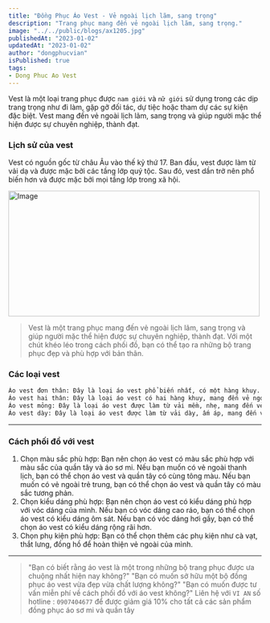 ```yaml
---
title: "Đồng Phục Áo Vest - Vẻ ngoài lịch lãm, sang trọng"
description: "Trang phục mang đến vẻ ngoài lịch lãm, sang trọng."
image: "../../public/blogs/ax1205.jpg"
publishedAt: "2023-01-02"
updatedAt: "2023-01-02"
author: "dongphucvian"
isPublished: true
tags: 
- Dong Phuc Ao Vest
---
```


Vest là một loại trang phục được `nam giới` và `nữ giới` sử dụng trong các dịp trang trọng như đi làm, gặp gỡ đối tác, dự tiệc hoặc tham dự các sự kiện đặc biệt. Vest mang đến vẻ ngoài lịch lãm, sang trọng và giúp người mặc thể hiện được sự chuyên nghiệp, thành đạt.
### Lịch sử của vest
Vest có nguồn gốc từ châu Âu vào thế kỷ thứ 17. Ban đầu, vest được làm từ vải dạ và được mặc bởi các tầng lớp quý tộc. Sau đó, vest dần trở nên phổ biến hơn và được mặc bởi mọi tầng lớp trong xã hội.

<Image
  src="/blogs/ax1230.jpg"
  width="500"
  height="250"
  alt="Image"
  sizes="100vw"
/>


> Vest là một trang phục mang đến vẻ ngoài lịch lãm, sang trọng và giúp người mặc thể hiện được sự chuyên nghiệp, thành đạt. Với một chút khéo léo trong cách phối đồ, bạn có thể tạo ra những bộ trang phục đẹp và phù hợp với bản thân.

### Các loại vest

```html
Áo vest đơn thân: Đây là loại áo vest phổ biến nhất, có một hàng khuy. Áo vest đơn thân có thể được mặc trong nhiều dịp khác nhau.
Áo vest hai thân: Đây là loại áo vest có hai hàng khuy, mang đến vẻ ngoài sang trọng và lịch lãm hơn. Áo vest hai thân thường được mặc trong các dịp trang trọng như đám cưới, lễ hội.
Áo vest mỏng: Đây là loại áo vest được làm từ vải mềm, nhẹ, mang đến vẻ ngoài trẻ trung và năng động. Áo vest mỏng thường được mặc trong mùa hè hoặc các dịp không quá trang trọng.
Áo vest dày: Đây là loại áo vest được làm từ vải dày, ấm áp, mang đến vẻ ngoài lịch lãm và sang trọng. Áo vest dày thường được mặc trong mùa đông hoặc các dịp trang trọng.
```


---

### Cách phối đồ với vest

1. Chọn màu sắc phù hợp: Bạn nên chọn áo vest có màu sắc phù hợp với màu sắc của quần tây và áo sơ mi. Nếu bạn muốn có vẻ ngoài thanh lịch, bạn có thể chọn áo vest và quần tây có cùng tông màu. Nếu bạn muốn có vẻ ngoài trẻ trung, bạn có thể chọn áo vest và quần tây có màu sắc tương phản.
2. Chọn kiểu dáng phù hợp: Bạn nên chọn áo vest có kiểu dáng phù hợp với vóc dáng của mình. Nếu bạn có vóc dáng cao ráo, bạn có thể chọn áo vest có kiểu dáng ôm sát. Nếu bạn có vóc dáng hơi gầy, bạn có thể chọn áo vest có kiểu dáng rộng rãi hơn.
3. Chọn phụ kiện phù hợp: Bạn có thể chọn thêm các phụ kiện như cà vạt, thắt lưng, đồng hồ để hoàn thiện vẻ ngoài của mình.

---

> "Bạn có biết rằng áo vest là một trong những bộ trang phục được ưa chuộng nhất hiện nay không?"
> "Bạn có muốn sở hữu một bộ đồng phục áo vest vừa đẹp vừa chất lượng không?"
> "Bạn có muốn được tư vấn miễn phí về cách phối đồ với áo vest không?"
> Liên hệ với `VI AN` số hotline : `0907404677` để được giảm giá 10% cho tất cả các sản phẩm đồng phục áo sơ mi và quần tây
